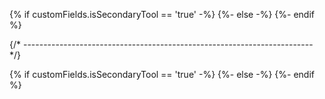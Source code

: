 
{% if customFields.isSecondaryTool == 'true' -%}
{%- else -%}
{%- endif %}

{/* ------------------------------------------------------------------------ */}

{% if customFields.isSecondaryTool == 'true' -%}
<IntroSecondary/>
{%- else -%}
<IntroPrimary/>
{%- endif %}
